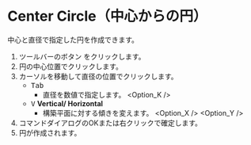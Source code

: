 
# Center Circle（中心からの円） 

<Reference shortcut="" command="Center Circle" button="ツールバー" />

中心と直径で指定した円を作成できます。

1. ツールバーのボタン <ButtonIcon type="button-center-circle" /> をクリックします。
2. 円の中心位置でクリックします。
3. カーソルを移動して直径の位置でクリックします。
   - <kbd>Tab</kbd> 
      - 直径を数値で指定します。
   <Option_K />
   - <kbd>V</kbd> **Vertical/ Horizontal**
      - 構築平面に対する傾きを変えます。
   <Option_X />
   <Option_Y />
4. コマンドダイアログのOKまたは右クリックで確定します。
5. 円が作成されます。